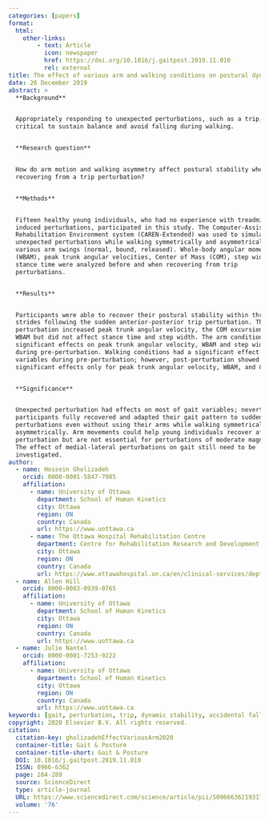 ```yaml
---
categories: [papers]
format:
  html:
    other-links:
        - text: Article
          icon: newspaper
          href: https://doi.org/10.1016/j.gaitpost.2019.11.010
          rel: external
title: The effect of various arm and walking conditions on postural dynamic stability when recovering from a trip perturbation
date: 26 December 2019
abstract: >
  **Background**


  Appropriately responding to unexpected perturbations, such as a trip, is
  critical to sustain balance and avoid falling during walking.


  **Research question**


  How do arm motion and walking asymmetry affect postural stability when
  recovering from a trip perturbation?


  **Methods**


  Fifteen healthy young individuals, who had no experience with treadmill
  induced perturbations, participated in this study. The Computer-Assisted
  Rehabilitation Environment system (CAREN-Extended) was used to simulate
  unexpected perturbations while walking symmetrically and asymmetrically with
  various arm swings (normal, bound, released). Whole-body angular momentum
  (WBAM), peak trunk angular velocities, Center of Mass (COM), step width and
  stance time were analyzed before and when recovering from trip
  perturbations.


  **Results**


  Participants were able to recover their postural stability within three
  strides following the sudden anterior-posterior trip perturbation. The
  perturbation increased peak trunk angular velocity, the COM excursion and
  WBAM but did not affect stance time and step width. The arm conditions had
  significant effects on peak trunk angular velocity, WBAM and step width
  during pre-perturbation. Walking conditions had a significant effect on all
  variables during pre-perturbation; however, post-perturbation showed
  significant effects only for peak trunk angular velocity, WBAM, and COM.


  **Significance**


  Unexpected perturbation had effects on most of gait variables; nevertheless,
  participants fully recovered and adapted their gait pattern to sudden
  perturbations even without using their arms while walking symmetrically and
  asymmetrically. Arm movements could help young individuals recover after a
  perturbation but are not essential for perturbations of moderate magnitude.
  The effect of medial-lateral perturbations on gait still need to be
  investigated.
author:
  - name: Hossein Gholizadeh
    orcid: 0000-0001-5847-7985
    affiliation:
      - name: University of Ottawa
        department: School of Human Kinetics
        city: Ottawa
        region: ON
        country: Canada
        url: https://www.uottawa.ca
      - name: The Ottawa Hospital Rehabilitation Centre
        department: Centre for Rehabilitation Research and Development
        city: Ottawa
        region: ON
        country: Canada
        url: https://www.ottawahospital.on.ca/en/clinical-services/deptpgrmcs/departments/rehabilitation-centre/about-the-rehabilitation-centre/
  - name: Allen Hill
    orcid: 0000-0003-0939-0765
    affiliation:
      - name: University of Ottawa
        department: School of Human Kinetics
        city: Ottawa
        region: ON
        country: Canada
        url: https://www.uottawa.ca
  - name: Julie Nantel
    orcid: 0000-0001-7253-9222
    affiliation:
      - name: University of Ottawa
        department: School of Human Kinetics
        city: Ottawa
        region: ON
        country: Canada
        url: https://www.uottawa.ca
keywords: [gait, perturbation, trip, dynamic stability, accidental falls]
copyright: 2020 Elsevier B.V. All rights reserved.
citation:
  citation-key: gholizadehEffectVariousArm2020
  container-title: Gait & Posture
  container-title-short: Gait & Posture
  DOI: 10.1016/j.gaitpost.2019.11.010
  ISSN: 0966-6362
  page: 284-289
  source: ScienceDirect
  type: article-journal
  URL: https://www.sciencedirect.com/science/article/pii/S0966636219317631
  volume: '76'
---
```


